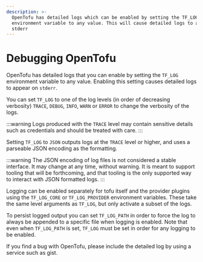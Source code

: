```yaml
---
description: >-
  OpenTofu has detailed logs which can be enabled by setting the TF_LOG
  environment variable to any value. This will cause detailed logs to appear on
  stderr
---
```


# Debugging OpenTofu

OpenTofu has detailed logs that you can enable by setting the `TF_LOG` environment variable to any value. Enabling this setting causes detailed logs to appear on `stderr`.

You can set `TF_LOG` to one of the log levels (in order of decreasing verbosity) `TRACE`, `DEBUG`, `INFO`, `WARN` or `ERROR` to change the verbosity of the logs.

:::warning
Logs produced with the `TRACE` level may contain sensitive details such as credentials and should be treated with care.
:::

Setting `TF_LOG` to `JSON` outputs logs at the `TRACE` level or higher, and uses a parseable JSON encoding as the formatting.

:::warning
The JSON encoding of log files is not considered a stable interface. It may change at any time, without warning. It is meant to support tooling that will be forthcoming, and that tooling is the only supported way to interact with JSON formatted logs.
:::

Logging can be enabled separately for tofu itself and the provider plugins
using the `TF_LOG_CORE` or `TF_LOG_PROVIDER` environment variables. These take
the same level arguments as `TF_LOG`, but only activate a subset of the logs.

To persist logged output you can set `TF_LOG_PATH` in order to force the log to always be appended to a specific file when logging is enabled. Note that even when `TF_LOG_PATH` is set, `TF_LOG` must be set in order for any logging to be enabled.

If you find a bug with OpenTofu, please include the detailed log by using a service such as gist.
